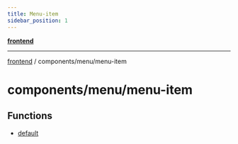 ```yaml
---
title: Menu-item
sidebar_position: 1
---
```


[**frontend**](./menu-item/../../..)

***

[frontend](./menu-item/../../..) / components/menu/menu-item

# components/menu/menu-item

## Functions

- [default](./menu-item/functions/default)

